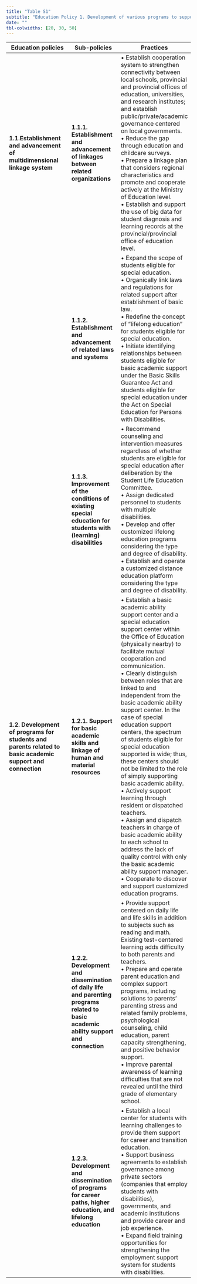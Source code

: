 ---
title: "Table S1"
subtitle: "Education Policy 1. Development of various programs to support and link basic academic skills (topic 5, θ = 0.214)"
date: ""
tbl-colwidths: [20, 30, 50]
---

| **Education policies** | **Sub-policies** | **Practices** |
|------------------------|------------------|---------------|
| **1.1.Establishment and advancement of multidimensional linkage system** | **1.1.1. Establishment and advancement of linkages between related organizations** | • Establish cooperation system to strengthen connectivity between local schools, provincial and provincial offices of education, universities, and research institutes; and establish public/private/academic governance centered on local governments. <br> • Reduce the gap through education and childcare surveys. <br> • Prepare a linkage plan that considers regional characteristics and promote and cooperate actively at the Ministry of Education level. <br> • Establish and support the use of big data for student diagnosis and learning records at the provincial/provincial office of education level. |
|  | **1.1.2. Establishment and advancement of related laws and systems** | • Expand the scope of students eligible for special education. <br> • Organically link laws and regulations for related support after establishment of basic law. <br> • Redefine the concept of “lifelong education” for students eligible for special education. <br> • Initiate identifying relationships between students eligible for basic academic support under the Basic Skills Guarantee Act and students eligible for special education under the Act on Special Education for Persons with Disabilities.| 
|  | **1.1.3. Improvement of the conditions of existing special education for students with (learning) disabilities** | • Recommend counseling and intervention measures regardless of whether students are eligible for special education after deliberation by the Student Life Education Committee. <br> • Assign dedicated personnel to students with multiple disabilities. <br> • Develop and offer customized lifelong education programs considering the type and degree of disability. <br> • Establish and operate a customized distance education platform considering the type and degree of disability. |
| **1.2. Development of programs for students and parents related to basic academic support and connection** | **1.2.1. Support for basic academic skills and linkage of human and material resources** | • Establish a basic academic ability support center and a special education support center within the Office of Education (physically nearby) to facilitate mutual cooperation and communication. <br> • Clearly distinguish between roles that are linked to and independent from the basic academic ability support center. In the case of special education support centers, the spectrum of students eligible for special education supported is wide; thus, these centers should not be limited to the role of simply supporting basic academic ability. <br> • Actively support learning through resident or dispatched teachers. <br> • Assign and dispatch teachers in charge of basic academic ability to each school to address the lack of quality control with only the basic academic ability support manager. <br> • Cooperate to discover and support customized education programs. |
|  | **1.2.2. Development and dissemination of daily life and parenting programs related to basic academic ability support and connection** | • Provide support centered on daily life and life skills in addition to subjects such as reading and math. Existing test-centered learning adds difficulty to both parents and teachers. <br> • Prepare and operate parent education and complex support programs, including solutions to parents’ parenting stress and related family problems, psychological counseling, child education, parent capacity strengthening, and positive behavior support. <br> • Improve parental awareness of learning difficulties that are not revealed until the third grade of elementary school. |
|  | **1.2.3. Development and dissemination of programs for career paths, higher education, and lifelong education** | • Establish a local center for students with learning challenges to provide them support for career and transition education. <br> • Support business agreements to establish governance among private sectors (companies that employ students with disabilities), governments, and academic institutions and provide career and job experience. <br> • Expand field training opportunities for strengthening the employment support system for students with disabilities. |








